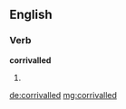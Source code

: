 ==English==

===Verb===
'''corrivalled'''

# {{past of|[[corrival]]}}

[[de:corrivalled]]
[[mg:corrivalled]]